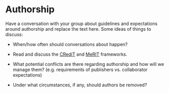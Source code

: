# Authorship

Have a conversation with your group about guidelines and expectations around authorship and replace the text here.
Some ideas of things to discuss:

-   When/how often should conversations about happen?

-   Read and discuss the [CRediT](https://doi.org/10.1002/leap.1210) and [MeRIT](https://doi.org/10.1038/s41467-023-37039-1) frameworks.

-   What potential conflicts are there regarding authorship and how will we manage them?
    (e.g. requirements of publishers vs. collaborator expectations)

-   Under what circumstances, if any, should authors be removed?
